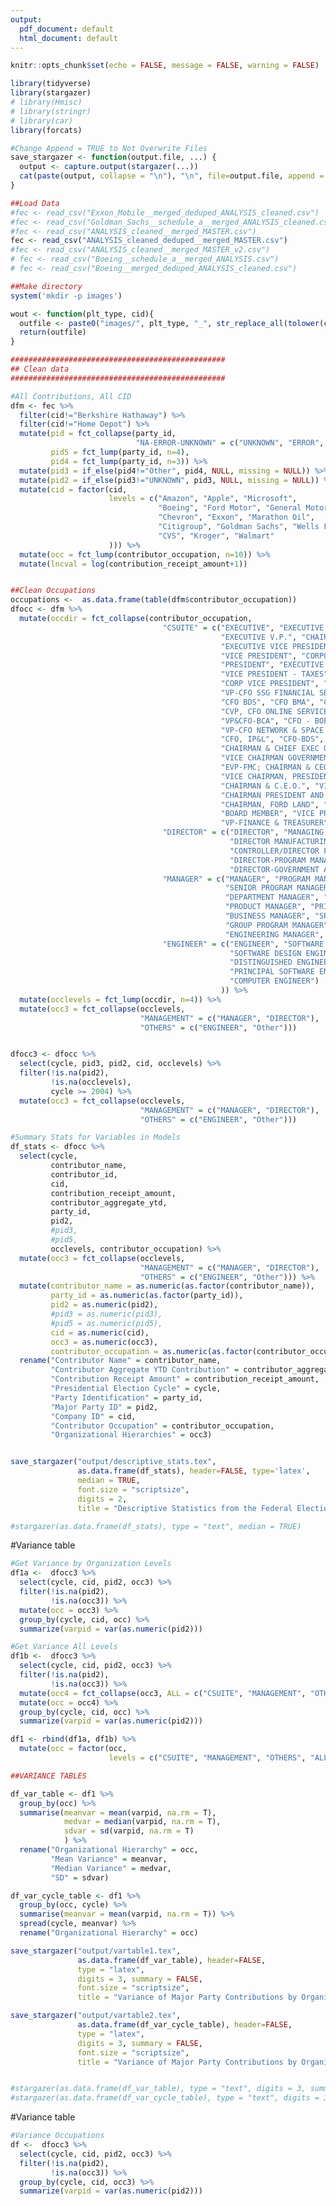 ```yaml
---
output:
  pdf_document: default
  html_document: default
---
```




```r
knitr::opts_chunk$set(echo = FALSE, message = FALSE, warning = FALSE)

library(tidyverse)
library(stargazer)
# library(Hmisc)
# library(stringr)
# library(car)
library(forcats)

#Change Append = TRUE to Not Overwrite Files
save_stargazer <- function(output.file, ...) {
  output <- capture.output(stargazer(...))
  cat(paste(output, collapse = "\n"), "\n", file=output.file, append = FALSE)
}
```



```r
##Load Data
#fec <- read_csv("Exxon_Mobile__merged_deduped_ANALYSIS_cleaned.csv")
#fec <- read_csv("Goldman_Sachs__schedule_a__merged_ANALYSIS_cleaned.csv")
#fec <- read_csv("ANALYSIS_cleaned__merged_MASTER.csv")
fec <- read_csv("ANALYSIS_cleaned_deduped__merged_MASTER.csv")
#fec <- read_csv("ANALYSIS_cleaned__merged_MASTER_v2.csv")
# fec <- read_csv("Boeing__schedule_a__merged_ANALYSIS.csv")
# fec <- read_csv("Boeing__merged_deduped_ANALYSIS_cleaned.csv")

##Make directory
system('mkdir -p images')

wout <- function(plt_type, cid){
  outfile <- paste0("images/", plt_type, "_", str_replace_all(tolower(cid), " ", "_"), ".png")
  return(outfile)
}

################################################
## Clean data
################################################

#All Contributions, All CID
dfm <- fec %>% 
  filter(cid!="Berkshire Hathaway") %>% 
  filter(cid!="Home Depot") %>% 
  mutate(pid = fct_collapse(party_id,
                            "NA-ERROR-UNKNOWN" = c("UNKNOWN", "ERROR", "NONE", "None")),
         pid5 = fct_lump(party_id, n=4),
         pid4 = fct_lump(party_id, n=3)) %>% 
  mutate(pid3 = if_else(pid4!="Other", pid4, NULL, missing = NULL)) %>% 
  mutate(pid2 = if_else(pid3!="UNKNOWN", pid3, NULL, missing = NULL)) %>% 
  mutate(cid = factor(cid, 
                      levels = c("Amazon", "Apple", "Microsoft",
                                 "Boeing", "Ford Motor", "General Motors",
                                 "Chevron", "Exxon", "Marathon Oil",
                                 "Citigroup", "Goldman Sachs", "Wells Fargo",
                                 "CVS", "Kroger", "Walmart"
                      ))) %>% 
  mutate(occ = fct_lump(contributor_occupation, n=10)) %>% 
  mutate(lncval = log(contribution_receipt_amount+1)) 


##Clean Occupations
occupations <-  as.data.frame(table(dfm$contributor_occupation))
dfocc <- dfm %>% 
  mutate(occdir = fct_collapse(contributor_occupation,
                                  "CSUITE" = c("EXECUTIVE", "EXECUTIVE VICE PRESIDENT", "CHIEF EXECUTIVE OFFICER",
                                               "EXECUTIVE V.P.", "CHAIRMAN & CHIEF EXECUTIVE OFFICER", "EXECUTIVE VP",
                                               "EXECUTIVE VICE PRESIDENT, DOWNSTREAM", "PRESIDENT & CHIEF EXECUTIVE OFFICER",
                                               "VICE PRESIDENT", "CORPORATE VICE PRESIDENT", "SENIOR VICE PRESIDENT",
                                               "PRESIDENT", "EXECUTIVE VICE PRESIDENT", "SENIOR VICE PRESIDENT/INVEST",
                                               "VICE PRESIDENT - TAXES", "PRESIDENT & CEO", "PRESIDENT AND CEO",
                                               "CORP VICE PRESIDENT", "SR. VICE PRESIDENT", "CFO", "BUSINESS CFO",
                                               "VP-CFO SSG FINANCIAL SERVICES", "VP & CFO - IDS", "VP CFO BOEING INTERNATIONAL",
                                               "CFO BDS", "CFO BMA", "CFO EO&T", "VP & CFO-BCA", "EVP, CORPORATE PRESIDENT & CFO",
                                               "CVP, CFO ONLINE SERVICES", "DIR-FIN REV MGMT CFO ASIA-PAC", "VP-CFO TECHNOLOGY",
                                               "VP&CFO-BCA", "CFO - BOEING CAPITAL", "EVP&CFO", "SR VP & CFO - IDS", "CORP VP & CFO, MBD",
                                               "VP-CFO NETWORK & SPACE SYSTEMS", "VP/CFO - FINL SERVICES", "CFO, OSD STRATEGIC ALLIANCES",
                                               "CFO, IP&L", "CFO-BDS", "VICE CHAIRMAN", "CHAIRMAN", "CHAIRMAN AND CEO", 
                                               "CHAIRMAN & CHIEF EXEC OFF", "CHAIRMAN PRESIDENT & CEO", "CHAIRMAN & CEO", "CHAIRMAN/CEO",
                                               "VICE CHAIRMAN GOVERNMENT REL.", "VICE CHAIRMAN, PRES & CEO BCA", "SVP-TREASURER & BCC CHAIR",
                                               "EVP-FMC; CHAIRMAN & CEO, FC", "COUNTRY CHAIR KOREA & GSC CALTEX RES D", 
                                               "VICE CHAIRMAN, PRESIDENT & COO", "CHAIRMAN & CHIEF SOFTWARE ARCH", "COUNTRY CHAIR KOREA & GSC", 
                                               "CHAIRMAN & C.E.O.", "VICE CHAIRMAN OF THE BOARD","CHAIRMAN OF THE BOARD", 
                                               "CHAIRMAN PRESIDENT AND CEO", "GVP, CHAIRMAN, PRES. & CEO,", "VICE CHAIRMAN & CHIEF FINANC",
                                               "CHAIRMAN, FORD LAND", "CHAIRMAN,PRESIDENT & CEO", "VICE-CHAIRMAN", "CHAIRMAN, PRESIDENT & CEO",
                                               "BOARD MEMBER", "VICE PRESIDENT AND TREASURER", "VICE PRESIDENT/ASSISTANT TREASURER", 
                                               "VP-FINANCE & TREASURER"),
                                  "DIRECTOR" = c("DIRECTOR", "MANAGING DIRECTOR", "ENGINEERING DIRECTOR", "DIRECTOR,NON-TECH", 
                                                 "DIRECTOR MANUFACTURING ENGRG", "PROCESS DIRECTOR", "DIRECTOR-MARKETING&SALES", 
                                                 "CONTROLLER/DIRECTOR FINANCE", "EXECUTIVE DIRECTOR", "SENIOR DIRECTOR", 
                                                 "DIRECTOR-PROGRAM MANAGEMENT", "DIRECTOR-ENGINEERING ACTIVITY", "DIRECTOR, TECHNICAL",
                                                 "DIRECTOR-GOVERNMENT AFFAIRS", "CREATIVE DIRECTOR", "DIRECTOR OR EXEC DIRECTOR", "DIRECTOR-FINANCE"),
                                  "MANAGER" = c("MANAGER", "PROGRAM MANAGER", "GENERAL MANAGER", "PROJECT MANAGER",
                                                "SENIOR PROGRAM MANAGER", "SR CONSULTANT/MANAGER", "PROGRAM MANAGEMENT SPEC M", 
                                                "DEPARTMENT MANAGER", "PRINCIPAL PROGRAM MANAGER", "MARKETING MANAGER", "PROGRAM MANAGER II",
                                                "PRODUCT MANAGER", "PRINCIPAL PROGRAM MANAGER LEAD", "DEVELOPMENT MANAGER", 
                                                "BUSINESS MANAGER", "SR MANAGER,NON-TECHNICAL", "FINANCE MANAGER",
                                                "GROUP PROGRAM MANAGER", "GROUP MANAGER", "COMMERCIAL REL MANAGEMENT MANAGER", 
                                                "ENGINEERING MANAGER", "LEAD PROGRAM MANAGER", "ENGINEERING GROUP MANAGER"),
                                  "ENGINEER" = c("ENGINEER", "SOFTWARE ENGINEER", "SENIOR SOFTWARE ENGINEER", 
                                                 "SOFTWARE DESIGN ENGINEER", "ENGINEERING MULTI-SKILL MGR M",
                                                 "DISTINGUISHED ENGINEER", "SOFTWARE DEVELOPMENT ENGINEER",
                                                 "PRINCIPAL SOFTWARE ENGINEER", "SYSTEMS ENGINEER", "ELECTRICAL ENGINEER",
                                                 "COMPUTER ENGINEER")
                                               )) %>% 
  mutate(occlevels = fct_lump(occdir, n=4)) %>% 
  mutate(occ3 = fct_collapse(occlevels,
                             "MANAGEMENT" = c("MANAGER", "DIRECTOR"),
                             "OTHERS" = c("ENGINEER", "Other")))


dfocc3 <- dfocc %>% 
  select(cycle, pid3, pid2, cid, occlevels) %>% 
  filter(!is.na(pid2),
         !is.na(occlevels),
         cycle >= 2004) %>% 
  mutate(occ3 = fct_collapse(occlevels,
                             "MANAGEMENT" = c("MANAGER", "DIRECTOR"),
                             "OTHERS" = c("ENGINEER", "Other")))
```





```r

#Summary Stats for Variables in Models
df_stats <- dfocc %>% 
  select(cycle, 
         contributor_name,
         contributor_id,
         cid, 
         contribution_receipt_amount,
         contributor_aggregate_ytd,         
         party_id,
         pid2,
         #pid3, 
         #pid5, 
         occlevels, contributor_occupation) %>% 
  mutate(occ3 = fct_collapse(occlevels,
                             "MANAGEMENT" = c("MANAGER", "DIRECTOR"),
                             "OTHERS" = c("ENGINEER", "Other"))) %>% 
  mutate(contributor_name = as.numeric(as.factor(contributor_name)),
         party_id = as.numeric(as.factor(party_id)),
         pid2 = as.numeric(pid2),
         #pid3 = as.numeric(pid3),
         #pid5 = as.numeric(pid5),
         cid = as.numeric(cid),
         occ3 = as.numeric(occ3),
         contributor_occupation = as.numeric(as.factor(contributor_occupation))) %>% 
  rename("Contributor Name" = contributor_name,
         "Contributor Aggregate YTD Contribution" = contributor_aggregate_ytd,
         "Contribution Receipt Amount" = contribution_receipt_amount,
         "Presidential Election Cycle" = cycle,
         "Party Identification" = party_id,
         "Major Party ID" = pid2,
         "Company ID" = cid,
         "Contributor Occupation" = contributor_occupation,
         "Organizational Hierarchies" = occ3)


save_stargazer("output/descriptive_stats.tex",
               as.data.frame(df_stats), header=FALSE, type='latex',
               median = TRUE,
               font.size = "scriptsize",
               digits = 2,
               title = "Descriptive Statistics from the Federal Election Commission API" )

#stargazer(as.data.frame(df_stats), type = "text", median = TRUE)
```


#Variance table

```r
#Get Variance by Organization Levels
df1a <-  dfocc3 %>%
  select(cycle, cid, pid2, occ3) %>% 
  filter(!is.na(pid2),
         !is.na(occ3)) %>%
  mutate(occ = occ3) %>% 
  group_by(cycle, cid, occ) %>% 
  summarize(varpid = var(as.numeric(pid2)))

#Get Variance All Levels
df1b <-  dfocc3 %>%
  select(cycle, cid, pid2, occ3) %>% 
  filter(!is.na(pid2),
         !is.na(occ3)) %>%
  mutate(occ4 = fct_collapse(occ3, ALL = c("CSUITE", "MANAGEMENT", "OTHERS"))) %>% 
  mutate(occ = occ4) %>% 
  group_by(cycle, cid, occ) %>% 
  summarize(varpid = var(as.numeric(pid2)))

df1 <- rbind(df1a, df1b) %>% 
  mutate(occ = factor(occ, 
                      levels = c("CSUITE", "MANAGEMENT", "OTHERS", "ALL")))

##VARIANCE TABLES

df_var_table <- df1 %>% 
  group_by(occ) %>% 
  summarise(meanvar = mean(varpid, na.rm = T),
            medvar = median(varpid, na.rm = T),
            sdvar = sd(varpid, na.rm = T)
            ) %>% 
  rename("Organizational Hierarchy" = occ,
         "Mean Variance" = meanvar,
         "Median Variance" = medvar,
         "SD" = sdvar)

df_var_cycle_table <- df1 %>% 
  group_by(occ, cycle) %>% 
  summarise(meanvar = mean(varpid, na.rm = T)) %>% 
  spread(cycle, meanvar) %>% 
  rename("Organizational Hierarchy" = occ)

save_stargazer("output/vartable1.tex",
               as.data.frame(df_var_table), header=FALSE,
               type = "latex", 
               digits = 3, summary = FALSE,
               font.size = "scriptsize",
               title = "Variance of Major Party Contributions by Organizational Hierarchy" )

save_stargazer("output/vartable2.tex",
               as.data.frame(df_var_cycle_table), header=FALSE,
               type = "latex", 
               digits = 3, summary = FALSE,
               font.size = "scriptsize",
               title = "Variance of Major Party Contributions by Organizational Hierarchy and Year" )


#stargazer(as.data.frame(df_var_table), type = "text", digits = 3, summary = FALSE)
#stargazer(as.data.frame(df_var_cycle_table), type = "text", digits = 3, summary = FALSE)

```


#Variance table

```r
#Variance Occupations
df <-  dfocc3 %>%
  select(cycle, cid, pid2, occ3) %>% 
  filter(!is.na(pid2),
         !is.na(occ3)) %>% 
  group_by(cycle, cid, occ3) %>% 
  summarize(varpid = var(as.numeric(pid2)))


```

